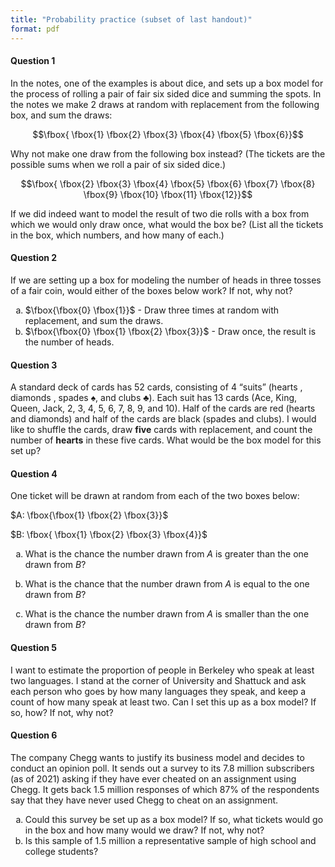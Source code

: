```yaml
---
title: "Probability practice (subset of last handout)"
format: pdf
---
```


#### Question 1
In the notes, one of the examples is about dice, and sets up a box model for the process of rolling a pair of fair six sided dice and summing the spots. In the notes we make 2 draws at random with replacement from the following box, and sum the draws:

$$\fbox{ \fbox{1} \fbox{2} \fbox{3} \fbox{4}  \fbox{5}  \fbox{6}}$$

Why not make one draw from the following box instead? (The tickets are the possible sums when we roll a pair of six sided dice.)

$$\fbox{ \fbox{2} \fbox{3} \fbox{4}  \fbox{5}  \fbox{6}  \fbox{7}  \fbox{8}  \fbox{9}  \fbox{10}  \fbox{11}  \fbox{12}}$$

If we did indeed want to model the result of two die rolls with a box from which we would only draw once, what would the box be? (List all the tickets in the box, which numbers, and how many of each.)

 
#### Question 2

If we are setting up a box for modeling the number of heads in three tosses of a fair coin, would either of the boxes below work? If not, why not?

(a) $\fbox{\fbox{0} \fbox{1}}$ - Draw three times at random with replacement, and sum the draws.
(b) $\fbox{\fbox{0} \fbox{1} \fbox{2} \fbox{3}}$ -  Draw once, the result is the number of heads.

#### Question 3

A standard deck of cards has 52 cards, consisting of 4 "suits" (hearts  \textcolor{red}{$\heartsuit$}, diamonds \textcolor{red}{$\diamondsuit$}, spades $\spadesuit$, and clubs $\clubsuit$). Each suit has 13 cards (Ace, King, Queen, Jack, 2, 3, 4, 5, 6, 7, 8, 9, and 10). Half of the cards are red (hearts and diamonds) and half of the cards are black (spades and clubs). I would like to shuffle the cards, draw **five** cards with replacement, and count the number of **hearts** in these five cards. What would be the box model for this set up?

#### Question 4

One ticket will be drawn at random from each of the two boxes below:

$A: \fbox{\fbox{1} \fbox{2} \fbox{3}}$ 

$B: \fbox{ \fbox{1} \fbox{2} \fbox{3} \fbox{4}}$

(a) What is the chance the number drawn from $A$ is greater than the one drawn from $B$?

(b) What is the chance that the number drawn from $A$ is equal to the one drawn from $B$?

(c) What is the chance the number drawn from $A$ is smaller than the one drawn from $B$?


#### Question 5

I want to estimate the proportion of people in Berkeley who speak at least two languages. I stand at the corner of University and Shattuck and ask each person who goes by how many languages they speak, and keep a count of how many speak at least two. Can I set this up as a box model? If so, how? If not, why not? 


#### Question 6

The company Chegg wants to justify its business model and decides to conduct an opinion poll. It sends out a survey to its 7.8 million subscribers (as of 2021) asking if they have ever cheated on an assignment using Chegg. It gets back 1.5 million responses of which 87% of the respondents say that they have never used Chegg to cheat on an assignment. 

(a) Could this survey be set up as a box model? If so, what tickets would go in the box and how many would we draw? If not, why not?
(b) Is this sample of 1.5 million a representative sample of high school and college students?




 
